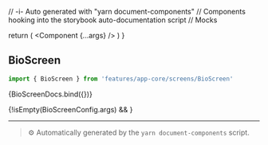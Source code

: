 // -i- Auto generated with "yarn document-components"
// Components hooking into the storybook auto-documentation script
// Mocks

<Meta title="features / app-core / screens" />

  return (
    <StoryContextProviders>
      <Component {...args} />
    </StoryContextProviders>
  )
}

## BioScreen


```typescript
import { BioScreen } from 'features/app-core/screens/BioScreen'
```


<Canvas>
    <Story
        name="BioScreen"
        args={BioScreenConfig.args}
        argTypes={BioScreenConfig.argTypes}
    >
      {BioScreenDocs.bind({})}
    </Story>
</Canvas>

{!isEmpty(BioScreenConfig.args) && <ArgsTable story="BioScreen" />}



---

> ⚙️ Automatically generated by the `yarn document-components` script.

